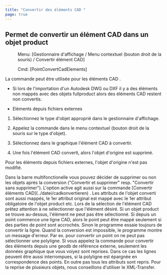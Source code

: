 ```yaml
---
title: "Convertir des éléments CAD "
page: true
---
```

## Permet de convertir un &#233;l&#233;ment CAD dans un objet  <Placeholder>product</Placeholder> 
 <Menu> Menu: [Gestionnaire d'affichage / Menu contextuel (bouton droit de la souris) / Convertir élément CAD] </Menu> 
<GeoDesigner> <Menu> Cmd: [PointConvertCadElements] </Menu> </GeoDesigner>

La commande peut &#234;tre utilis&#233;e pour les  <Bold> &#233;l&#233;ments CAD </Bold> .

- Si lors de l&#39;importation d&#39;un Autodesk DWG ou DXF il y a des &#233;l&#233;ments non mapp&#233;s avec des objets <Placeholder>fullproduct</Placeholder>  alors des &#233;l&#233;ments CAD restent non convertis.


<GeoMapper>

- <Bold> El&#233;ments depuis fichiers externes </Bold> 

</GeoMapper>




1. S&#233;lectionnez le type d&#39;objet appropri&#233; dans le gestionnaire d&#39;affichage.

2. Appelez la commande dans le menu contextuel (bouton droit de la souris sur le type d&#39;objet).

3. S&#233;lectionnez dans le graphique l&#39;&#233;l&#233;ment CAD &#224; convertir. 

4. Une fois l&#39;&#233;l&#233;ment CAD converti, alors l&#39;objet d&#39;origine est supprim&#233;.


<GeoMapper>Pour les &#233;l&#233;ments depuis fichiers externes, l&#39;objet d&#39;origine n&#39;est pas modifi&#233;.

</GeoMapper>



<GeoDesigner>
<Success>
Dans la barre multifonctionelle vous pouvez d&#233;cider de supprimer ou non les objets apr&#232;s la conversion (&quot;Convertir et supprimer&quot; resp. &quot;Convertir sans supprimer&quot;). L&#39;option active agit aussi sur la commande [Convertir &#233;l&#233;ments CAD](../datei/cadkonvertieren)
.
</Success>
</GeoDesigner>
<Success>
Les attributs de l&#39;objet converti sont aussi mapp&#233;s, le 1er attribut original est mapp&#233; avec le 1er attribut obligatoire de l&#39;objet  <Placeholder>product</Placeholder>  etc. 
</Success>

<Success>
Lors de la s&#233;lection de l&#39;&#233;l&#233;ment CAD pr&#234;tez attention &#224; ne s&#233;lectionner que l&#39;&#233;l&#233;ment d&#233;sir&#233;. Si un objet  <Placeholder>product</Placeholder> se trouve au-dessus, l&#39;&#233;l&#233;ment ne peut pas &#234;tre s&#233;lectionn&#233;. Si depuis un point commence une ligne CAD, alors le point peut &#234;tre mapp&#233; seulement si des parties de point sont accroch&#233;s. Sinon le programme essaie toujours de convertir la ligne. 
</Success>

<Success>
Quand la conversion est impossible, le programme montre un message d&#39;erreur. Par ex. pour convertir un point on ne peut pas s&#233;lectionner une polyligne.
</Success>

<GeoMapper>
<Warning>
Si vous appelez la commande pour convertir des &#233;l&#233;ments depuis une geodb de r&#233;f&#233;rence externe, seulement les donn&#233;es graphique que vous voiyez sont reprises. Dans ce cas les lignes peuvent &#234;tre aussi interrompues, si la polyligne est &#233;pargn&#233;e en correspondence des points. En outre pas tous les attributs sont repris. Pour la reprise de plusieurs objets, nous conseillons d&#39;utiliser le XML-Transfer.
</Warning>
</GeoMapper>
